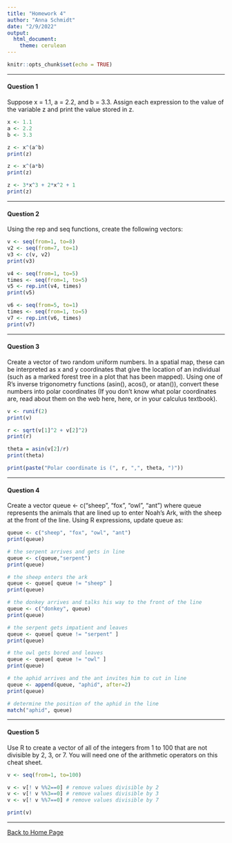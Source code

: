 ```yaml
---
title: "Homework 4"
author: "Anna Schmidt"
date: "2/9/2022"
output: 
  html_document: 
    theme: cerulean
---
```


```r
knitr::opts_chunk$set(echo = TRUE)
```

___
#### **Question 1**

Suppose x = 1.1, a = 2.2, and b = 3.3. Assign each expression to the value of the variable z and print the value stored in z.

```r
x <- 1.1
a <- 2.2
b <- 3.3

z <- x^(a^b)
print(z)

z <- x^(a*b)
print(z)

z <- 3*x^3 + 2*x^2 + 1
print(z)

```

___
#### **Question 2**

Using the rep and seq functions, create the following vectors:

```r
v <- seq(from=1, to=8)
v2 <- seq(from=7, to=1)
v3 <- c(v, v2)
print(v3)

v4 <- seq(from=1, to=5)
times <- seq(from=1, to=5)
v5 <- rep.int(v4, times)
print(v5)

v6 <- seq(from=5, to=1)
times <- seq(from=1, to=5)
v7 <- rep.int(v6, times)
print(v7)
```

___
#### **Question 3**

Create a vector of two random uniform numbers. In a spatial map, these can be interpreted as x and y coordinates that give the location of an individual (such as a marked forest tree in a plot that has been mapped). Using one of R’s inverse trigonometry functions (asin(), acos(), or atan()), convert these numbers into polar coordinates (If you don’t know what polar coordinates are, read about them on the web here, here, or in your calculus textbook).

```r
v <- runif(2)
print(v)

r <- sqrt(v[1]^2 + v[2]^2)
print(r)

theta = asin(v[2]/r)
print(theta)

print(paste("Polar coordinate is (", r, ",", theta, ")"))

```

___
#### **Question 4**

Create a vector queue <- c("sheep", "fox", "owl", "ant") where queue represents the animals that are lined up to enter Noah’s Ark, with the sheep at the front of the line. Using R expressions, update queue as:

```r
queue <- c("sheep", "fox", "owl", "ant")
print(queue)

# the serpent arrives and gets in line
queue <- c(queue,"serpent")
print(queue)

# the sheep enters the ark
queue <- queue[ queue != "sheep" ]
print(queue)

# the donkey arrives and talks his way to the front of the line
queue <- c("donkey", queue)
print(queue)

# the serpent gets impatient and leaves
queue <- queue[ queue != "serpent" ]
print(queue)

# the owl gets bored and leaves
queue <- queue[ queue != "owl" ]
print(queue)

# the aphid arrives and the ant invites him to cut in line
queue <- append(queue, "aphid", after=2)
print(queue)

# determine the position of the aphid in the line
match("aphid", queue)
```

___
#### **Question 5**

Use R to create a vector of all of the integers from 1 to 100 that are not divisible by 2, 3, or 7. You will need one of the arithmetic operators on this cheat sheet.

```r
v <- seq(from=1, to=100)

v <- v[! v %%2==0] # remove values divisible by 2
v <- v[! v %%3==0] # remove values divisible by 3
v <- v[! v %%7==0] # remove values divisible by 7

print(v)
```

___
[Back to Home Page](index.html)